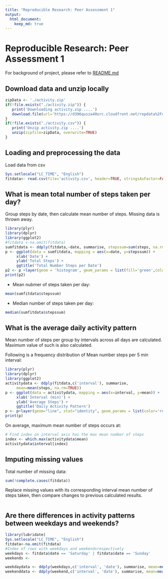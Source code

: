 ```yaml
---
title: "Reproducible Research: Peer Assessment 1"
output: 
  html_document:
    keep_md: true
---
```


# Reproducible Research: Peer Assessment 1
For background of project, please refer to [README.md](https://github.com/linearregression/RepData_PeerAssessment1/blob/master/README.md)

## Download data and unzip locally
```r
zipData <- './activity.zip'
if(!file.exists("./activity.zip")) {
   print('Downloading activity.zip ....')   
   download.file(url='https://d396qusza40orc.cloudfront.net/repdata%2Fdata%2Factivity.zip', destfile=zipData, method='curl')
}
if(!file.exists("./activity.csv")) {
   print('Unzip activity.zip ....')  
   unzip(zipfile=zipData, overwrite=TRUE)
}
```
## Loading and preprocessing the data
Load data from csv
```r
Sys.setlocale("LC_TIME", "English")
fitdata<- read.csv(file='activity.csv', header=TRUE, stringsAsFactor=FALSE, na.strings = "NA", colClasses=c("integer", "Date", "integer"))

```
## What is mean total number of steps taken per day?
Group steps by date, then calculate mean number of steps.
Missing data is thrown away.
``` r
library(plyr)
library(dplyr)
library(ggplot2)
#fitdata <-na.omit(fitdata)
sumfitdata <- ddply(fitdata,~date, summarise, stepssum=sum(steps, na.rm=TRUE)) 
p <- ggplot(data = sumfitdata, mapping = aes(x=date, y=stepssum)) +
     xlab('Date') +
     ylab('Total Steps') +
     ggtitle('Total Number Steps per Date')
p2 <- p +layer(geom = 'histogram', geom_params = list(fill='green',color = 'steelblue'), stat = 'identity', stat_params = list(binwidth=5))
print(p2)
```
 - Mean nubmer of steps taken per day:
``` r
mean(sumfitdata$stepssum)
```   
 - Median number of steps taken per day:

``` r
median(sumfitdata$stepssum)
```

## What is the average daily activity pattern

Mean number of steps per group by intervals across all days are calculated.
Maximum value of such is also calculated. 

Following is a frequency distribution of Mean number steps per 5 min interval:

``` r
library(plyr)
library(dplyr)
library(ggplot2)
activitydata <- ddply(fitdata,c('interval'), summarise, 
     mean=mean(steps, na.rm=TRUE)) 
p <- ggplot(data = activitydata, mapping = aes(x=interval, y=mean)) +
     xlab('Interval (min)') +
     ylab('Average Steps') +
     ggtitle('Daily Activity Pattern') 
p <- p+layer(geom="line", stat="identity", geom_params = list(color='red'))
print(p)

```
On average, maximum mean number of steps occurs at:

``` r
# Find index on interval axis has the max mean number of steps
index <- which.max(activitydata$mean)
activitydata$interval[index]

```

## Imputing missing values

Total number of missing data:

``` r
sum(!complete.cases(fitdata))
```
Replace missing values with its corresponding interval mean number of steps taken, 
then compare changes to previous calculated results.

``` r



```



## Are there differences in activity patterns between weekdays and weekends?

```r
library(lubridate)
Sys.setlocale("LC_TIME", "English")
fitdata<-na.omit(fitdata)
#Index of rows with weekdays and weekendsrespectively
weekdays <- fitdata$date == 'Saturday' | fitdata$date == 'Sunday'
weekends <- 

weekdaydata <- ddply(weekdays,c('interval', 'date'), summarise, mean=mean(steps))
weekenddata <- ddply(weekend,c('interval', 'date'), summarise, mean=mean(steps))


```

